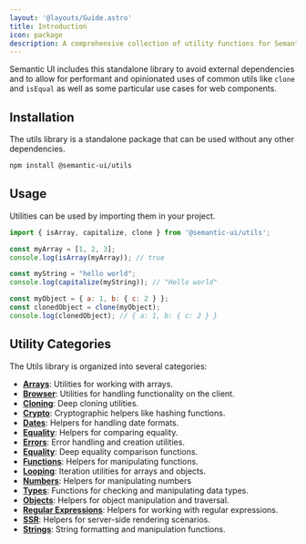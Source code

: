```yaml
---
layout: '@layouts/Guide.astro'
title: Introduction
icon: package
description: A comprehensive collection of utility functions for Semantic UI
---
```


Semantic UI includes this standalone library to avoid external dependencies and to allow for performant and opinionated uses of common utils like `clone` and `isEqual` as well as some particular use cases for web components.


## Installation


The utils library is a standalone package that can be used without any other dependencies.

```bash
npm install @semantic-ui/utils
```

## Usage

Utilities can be used by importing them in your project.

```javascript
import { isArray, capitalize, clone } from '@semantic-ui/utils';

const myArray = [1, 2, 3];
console.log(isArray(myArray)); // true

const myString = "hello world";
console.log(capitalize(myString)); // "Hello world"

const myObject = { a: 1, b: { c: 2 } };
const clonedObject = clone(myObject);
console.log(clonedObject); // { a: 1, b: { c: 2 } }
```

## Utility Categories

The Utils library is organized into several categories:

- **[Arrays](/api/utils/arrays)**: Utilities for working with arrays.
- **[Browser](/api/utils/browser)**: Utilities for handling functionality on the client.
- **[Cloning](/api/utils/cloning)**: Deep cloning utilities.
- **[Crypto](/api/utils/crypto)**: Cryptographic helpers like hashing functions.
- **[Dates](/api/utils/dates)**: Helpers for handling date formats.
- **[Equality](/api/utils/dates)**: Helpers for comparing equality.
- **[Errors](/api/utils/errors)**: Error handling and creation utilities.
- **[Equality](/api/utils/equality)**: Deep equality comparison functions.
- **[Functions](/api/utils/functions)**: Helpers for manipulating functions.
- **[Looping](/api/utils/looping)**: Iteration utilities for arrays and objects.
- **[Numbers](/api/utils/looping)**: Helpers for manipulating numbers
- **[Types](/api/utils/types)**: Functions for checking and manipulating data types.
- **[Objects](/api/utils/objects)**: Helpers for object manipulation and traversal.
- **[Regular Expressions](/api/utils/regex)**: Helpers for working with regular expressions.
- **[SSR](/api/utils/ssr)**: Helpers for server-side rendering scenarios.
- **[Strings](/api/utils/ssr)**: String formatting and manipulation functions.

